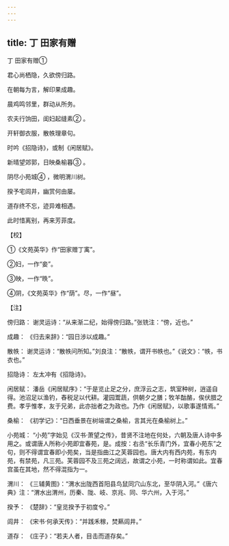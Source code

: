 ```yaml
---
---
---
```

title: 丁 田家有赠
---



丁 田家有赠①


君心尚栖隐，久欲傍归路。

在朝每为言，解印果成趣。

晨鸡鸣邻里，群动从所务。

农夫行饷田，闺妇起缝素② 。

开轩御衣服，散帙理章句。

时吟《招隐诗》，或制《闲居赋》。

新晴望郊郭，日映桑榆暮③ 。

阴尽小苑城④ ，微明渭川树。

揆予宅闾井，幽赏何由屡。

道存终不忘，迹异难相遇。

此时惜离别，再来芳菲度。

【校】

①《文苑英华》作“田家赠丁㝢”。

②妇，一作“妾”。

③映，一作“昳”。

④阴，《文苑英华》作“荫”。尽，一作“昼”。

【注】

傍归路： 谢灵运诗：“从来渐二纪，始得傍归路。”张铣注：“傍，近也。”

成趣： 《归去来辞》：“园日涉以成趣。”

散帙： 谢灵运诗：“散帙问所知。”刘良注：“散帙，谓开书帙也。”《说文》：“帙，书衣也。”

招隐诗： 左太冲有《招隐诗》。

闲居赋： 潘岳《闲居赋序》：“于是览止足之分，庶浮云之志，筑室种树，逍遥自得。池沼足以渔钓，舂税足以代耕。灌园鬻蔬，供朝夕之膳；牧羊酤酪，俟伏腊之费。孝乎惟孝，友于兄弟，此亦拙者之为政也。乃作《闲居赋》，以歌事遂情焉。”

桑榆： 《初学记》：“日西垂景在树端谓之桑榆，言其光在桑榆树上。”

小苑城： “小苑”字始见《汉书·萧望之传》，昔贤不注地在何处，六朝及唐人诗中多用之。或谓唐人所称小苑即宜春苑，是。成按：右丞“长乐青门外，宜春小苑东”之句，则不得谓宜春即小苑矣，当是指曲江之芙蓉园也。唐大内有西内苑，有东内苑，有禁苑，凡三苑。芙蓉园不及三苑之阔远，故谓之小苑，一时称谓如此。宜春宫虽在其地，然不得混指为一。

渭川： 《三辅黄图》：“渭水出陇西首阳县鸟鼠同穴山东北，至华阴入河。”《唐六典》注：“渭水出渭州，历秦、陇、岐、京兆、同、华六州，入于河。”

揆予： 《楚辞》：“皇览揆予于初度兮。”

闾井： 《宋书·何承天传》：“并践禾稼，焚爇闾井。”

道存： 《庄子》：“若夫人者，目击而道存矣。”